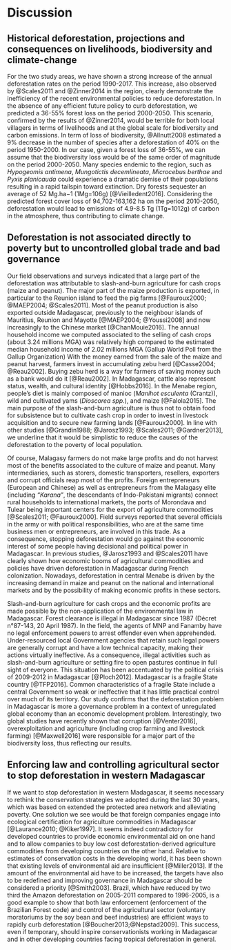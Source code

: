 # Discussion

## Historical deforestation, projections and consequences on livelihoods, biodiversity and climate-change

For the two study areas, we have shown a strong increase of the annual deforestation rates on the period 1990-2017. This increase, also observed by @Scales2011 and @Zinner2014 in the region, clearly demonstrate the inefficiency of the recent environmental policies to reduce deforestation. In the absence of any efficient future policy to curb deforestation, we predicted a 36-55% forest loss on the period 2000-2050. This scenario, confirmed by the results of @Zinner2014, would be terrible for both local villagers in terms of livelihoods and at the global scale for biodiversity and carbon emissions. In term of loss of biodiversity, @Allnutt2008 estimated a 9% decrease in the number of species after a deforestation of 40% on the period 1950-2000. In our case, given a forest loss of 36-55%, we can assume that the biodiversity loss would be of the same order of magnitude on the period 2000-2050. Many species endemic to the region, such as _Hypogeomis antimena_, _Mungotictis decemlineata_, _Microcebus berthae_ and _Pyxis planicauda_ could experience a dramatic demise of their populations resulting in a rapid tailspin toward extinction. Dry forests sequester an average of 52 Mg.ha$-1$ (1Mg=10$6$g) [@Vieilledent2016]. Considering the predicted forest cover loss of 94,702-163,162 ha on the period 2010-2050, deforestation would lead to emissions of 4.9-8.5 Tg (1Tg=10$12$g) of carbon in the atmosphere, thus contributing to climate change. 

## Deforestation is not associated directly to poverty but to uncontrolled global trade and bad governance

Our field observations and surveys indicated that a large part of the deforestation was attributable to slash-and-burn agriculture for cash crops (maize and peanut). The major part of the maize production is exported, in particular to the Reunion island to feed the pig farms [@Fauroux2000; @MAEP2004; @Scales2011]. Most of the peanut production is also exported outside Madagascar, previously to the neighbour islands of Mauritius, Reunion and Mayotte [@MAEP2004; @Youssi2008] and now increasingly to the Chinese market [@ChanMouie2016]. The annual household income we computed associated to the selling of cash crops (about 3.24 millions MGA) was relatively high compared to the estimated median household income of 2.02 millions MGA (Gallup World Poll from the Gallup Organization) With the money earned from the sale of the maize and peanut harvest, farmers invest in accumulating zebu herd [@Casse2004; @Reau2002]. Buying zebu herd is a way for farmers of saving money such as a bank would do it [@Reau2002]. In Madagascar, cattle also represent status, wealth, and cultural identity [@Hobbs2016]. In the Menabe region, people's diet is mainly composed of manioc (_Manihot esculenta_ (Crantz)), wild and cultivated yams (_Dioscorea spp._), and maize [@Falola2015]. The main purpose of the slash-and-burn agriculture is thus not to obtain food for subsistence but to cultivate cash crop in order to invest in livestock acquisition and to secure new farming lands [@Fauroux2000]. In line with other studies [@Grandin1988; @Jarosz1993; @Scales2011; @Gardner2013], we underline that it would be simplistic to reduce the causes of the deforestation to the poverty of local population. 

Of course, Malagasy farmers do not make large profits and do not harvest most of the benefits associated to the culture of maize and peanut. Many intermediaries, such as storers, domestic transporters, resellers, exporters and corrupt officials reap most of the profits. Foreign entrepreneurs (European and Chinese) as well as entrepreneurs from the Malagasy elite (including _"Karana"_, the descendants of Indo-Pakistani migrants) connect rural households to international markets, the ports of Morondava and Tulear being important centers for the export of agriculture commodities [@Scales2011; @Fauroux2000]. Field surveys reported that several officials in the army or with political responsibilities, who are at the same time business men or entrepreneurs, are involved in this trade. As a consequence, stopping deforestation would go against the economic interest of some people having decisional and political power in Madagascar. In previous studies, @Jarosz1993 and @Scales2011 have clearly shown how economic booms of agricultural commodities and policies have driven deforestation in Madagascar during French colonization. Nowadays, deforestation in central Menabe is driven by the increasing demand in maize and peanut on the national and international markets and by the possibility of making economic profits in these sectors.

Slash-and-burn agriculture for cash crops and the economic profits are made possible by the non-application of the environmental law in Madagascar. Forest clearance is illegal in Madagascar since 1987 (Décret n°87-143, 20 April 1987). In the field, the agents of MNP and Fanamby have no legal enforcement powers to arrest offender even when apprehended. Under-resourced local Government agencies that retain such legal powers are generally corrupt and have a low technical capacity, making their actions virtually ineffective. As a consequence, illegal activities such as slash-and-burn agriculture or setting fire to open pastures continue in full sight of everyone. This situation has been accentuated by the political crisis of 2009-2012 in Madagascar [@Ploch2012]. Madagascar is a fragile State country [@TFP2016]. Common characteristics of a fragile State include a central Government so weak or ineffective that it has little practical control over much of its territory. Our study confirms that the deforestation problem in Madagascar is more a governance problem in a context of unregulated global economy than an economic development problem. Interestingly, two global studies have recently shown that corruption [@Venter2016], overexploitation and agriculture (including crop farming and livestock farming) [@Maxwell2016] were responsible for a major part of the biodiversity loss, thus reflecting our results. 

## Enforcing law and controlling agricultural sector to stop deforestation in western Madagascar

If we want to stop deforestation in western Madagascar, it seems necessary to rethink the conservation strategies we adopted during the last 30 years, which was based on extended the protected area network and alleviating poverty. One solution we see would be that foreign companies engage into ecological certification for agriculture commodities in Madagascar [@Laurance2010; @Kiker1997]. It seems indeed contradictory for developed countries to provide economic environmental aid on one hand and to allow companies to buy low cost deforestation-derived agriculture commodities from developing countries on the other hand. Relative to estimates of conservation costs in the developing world, it has been shown that existing levels of environmental aid are insufficient [@Miller2013]. If the amount of the environmental aid have to be increased, the targets have also to be redefined and improving governance in Madagascar should be considered a priority [@Smith2003]. Brazil, which have reduced by two third the Amazon deforestation on 2005-2011 compared to 1996-2005, is a good example to show that both law enforcement (enforcement of the Brazilian Forest code) and control of the agricultural sector (voluntary moratoriums by the soy bean and beef industries) are efficient ways to rapidly curb deforestation [@Boucher2013;@Nepstad2009]. This success, even if temporary, should inspire conservationists working in Madagascar and in other developing countries facing tropical deforestation in general.

\newpage
